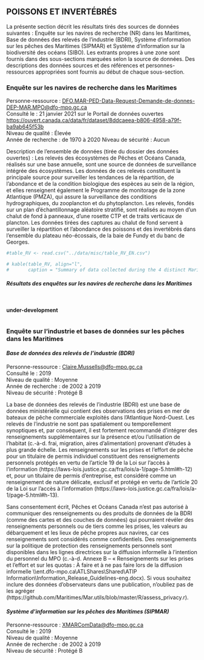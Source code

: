 ## **POISSONS ET INVERTÉBRÉS**

La présente section décrit les résultats tirés des sources de données suivantes : Enquête sur les navires de recherche (NR) dans les Maritimes, Base de données des relevés de l’industrie (BDRI), Système d’information sur les pêches des Maritimes (SIPMAR) et Système d’information sur la biodiversité des océans (SIBO). Les extrants propres à une zone sont fournis dans des sous-sections marquées selon la source de données. Des descriptions des données sources et des références et personnes-ressources appropriées sont fournis au début de chaque sous-section.

### **Enquête sur les navires de recherche dans les Maritimes**   

Personne-ressource : <DFO.MAR-PED-Data-Request-Demande-de-donnes-DEP-MAR.MPO@dfo-mpo.gc.ca>   
Consulté le : 21 janvier 2021 sur le Portail de données ouvertes  <https://ouvert.canada.ca/data/fr/dataset/8ddcaeea-b806-4958-a79f-ba9ab645f53b>    
Niveau de qualité : Élevée  
Année de recherche : de 1970 à 2020 
Niveau de sécurité : Aucun  

Description de l’ensemble de données (tirée du dossier des données ouvertes) : Les relevés des écosystèmes de Pêches et Océans Canada, réalisés sur une base annuelle, sont une source de données de surveillance intégrée des écosystèmes. Les données de ces relevés constituent la principale source pour surveiller les tendances de la répartition, de l’abondance et de la condition biologique des espèces au sein de la région, et elles renseignent également le Programme de monitorage de la zone Atlantique (PMZA), qui assure la surveillance des conditions hydrographiques, du zooplancton et du phytoplancton. Les relevés, fondés sur un plan d’échantillonnage aléatoire stratifié, sont réalisés au moyen d’un chalut de fond à panneaux, d’une rosette CTP et de traits verticaux de plancton. Les données tirées des captures au chalut de fond servent à surveiller la répartition et l’abondance des poissons et des invertébrés dans l’ensemble du plateau néo-écossais, de la baie de Fundy et du banc de Georges.  

```r
#table_RV <- read.csv("../data/misc/table_RV_EN.csv")
```
```r
# kable(table_RV, align="l", 
#       caption = "Summary of data collected during the 4 distinct Maritimes Research Vessel (RV) Surveys. See Chadwick et al. (2007) for more information on the timeline and periodic adjustment of the 4VSW surveys.")
```


#### ***Résultats des enquêtes sur les navires de recherche dans les Maritimes***
<br><br>
**under-development**

```r
```

### **Enquête sur l’industrie et bases de données sur les pêches dans les Maritimes**  

#### ***Base de données des relevés de l’industrie (BDRI)***  

Personne-ressource :  <Claire.Mussells@dfo-mpo.gc.ca>  
Consulté le : 2019   
Niveau de qualité : Moyenne  
Année de recherche : de 2002 à 2019  
Niveau de sécurité : Protégé B  

La base de données des relevés de l’industrie (BDRI) est une base de données ministérielle qui contient des observations des prises en mer de bateaux de pêche commerciale exploités dans l’Atlantique Nord-Ouest. Les relevés de l’industrie ne sont pas spatialement ou temporellement synoptiques et, par conséquent, il est fortement recommandé d’intégrer des renseignements supplémentaires sur la présence et/ou l’utilisation de l’habitat (c.-à-d. frai, migration, aires d’alimentation) provenant d’études à plus grande échelle. Les renseignements sur les prises et l’effort de pêche pour un titulaire de permis individuel constituent des renseignements personnels protégés en vertu de l’article 19 de la Loi sur l’accès à l’information (https://laws-lois.justice.gc.ca/fra/lois/a-1/page-5.html#h-12) et, pour un titulaire de permis d’entreprise, est considéré comme un renseignement de nature délicate, exclusif et protégé en vertu de l’article 20 de la Loi sur l’accès à l’information (https://laws-lois.justice.gc.ca/fra/lois/a-1/page-5.html#h-13).

Sans consentement écrit, Pêches et Océans Canada n’est pas autorisé à communiquer des renseignements ou des produits de données de la BDRI (comme des cartes et des couches de données) qui pourraient révéler des renseignements personnels ou de tiers comme les prises, les valeurs au débarquement et les lieux de pêche propres aux navires, car ces renseignements sont considérés comme confidentiels. Des renseignements sur la politique de protection des renseignements personnels sont disponibles dans les lignes directrices sur la diffusion informelle à l’intention du personnel du MPO (c.-à-d. Annexe B – « Renseignements sur les prises et l’effort et sur les quotas : À faire et à ne pas faire lors de la diffusion informelle \\\\ent.dfo-mpo.ca\\ATLShares\\Shared\\ATIP Information\\Information_Release_Guidelines-eng.docx). Si vous souhaitez inclure des données d’observateurs dans une publication, n’oubliez pas de les agréger (https://github.com/Maritimes/Mar.utils/blob/master/R/assess_privacy.r). 

#### ***Système d’information sur les pêches des Maritimes (SIPMAR)***  

Personne-ressource :  <XMARComData@dfo-mpo.gc.ca>    
Consulté le : 2019  
Niveau de qualité : Moyenne    
Année de recherche : de 2002 à 2019    
Niveau de sécurité : Protégé B

